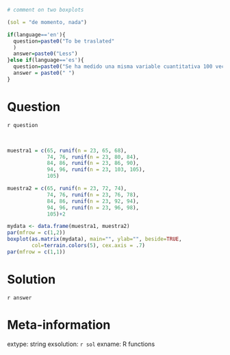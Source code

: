 ```r

# comment on two boxplots

(sol = "de momento, nada")

if(language=='en'){
  question=paste0("To be traslated"
  )  
  answer=paste0("Less")  
}else if(language=='es'){
  question=paste0("Se ha medido una misma variable cuantitativa 100 veces en dos poblaciones. Los resultados se resumen en los siguientes boxplots, ¿qué puedes decir sobre las muestras?")
  answer = paste0(" ")
}
```

Question
========
`r question`

\
```r
muestra1 = c(65, runif(n = 23, 65, 68), 
             74, 76, runif(n = 23, 80, 84), 
             84, 86, runif(n = 23, 86, 90), 
             94, 96, runif(n = 23, 103, 105), 
             105)

muestra2 = c(65, runif(n = 23, 72, 74), 
             74, 76, runif(n = 23, 76, 78), 
             84, 86, runif(n = 23, 92, 94), 
             94, 96, runif(n = 23, 96, 98), 
             105)+2

mydata <- data.frame(muestra1, muestra2)
par(mfrow = c(1,2))
boxplot(as.matrix(mydata), main="", ylab="", beside=TRUE, 
        col=terrain.colors(5), cex.axis = .7)
par(mfrow = c(1,1))

```


Solution
========
`r answer`


Meta-information
================
extype: string
exsolution: `r sol`
exname: R functions
